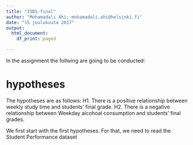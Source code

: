 ```yaml
---
title: "IODS-final"
author: "Mohamadali Ahi; mohamadali.ahi@helsinki.fi"
date: "15 joulukuuta 2017"
output:
  html_document:
    df_print: paged

---
```


In the assignment the follwing are going to be conducted: 

# hypotheses
The hypotheses are as follows:
H1. There is a positive relationship between weekly study time and students' final grade.
H2. There is a negative relationship between Weekday alcohoal consumption and students' final grades. 

We first start with the first hypotheses. For that, we need to read the Student Performance dataset 


